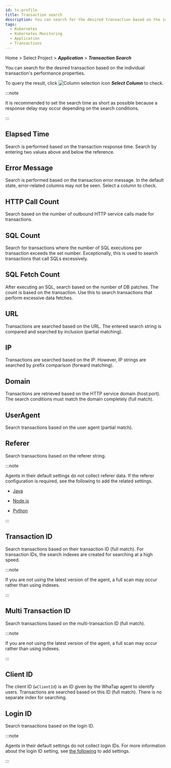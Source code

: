 ```yaml
---
id: tx-profile
title: Transaction search
description: You can search for the desired transaction based on the individual transaction's performance properties.
tags:
  - Kubernetes
  - Kubernetes Monitoring
  - Application
  - Transactions
---
```


Home > Select Project > **_Application_** > **_Transaction Search_**

<ImgLang img='whatap_application_analysis_tx_profile.png' desc='Transaction Search' />

You can search for the desired transaction based on the individual transaction's performance properties.

<ImgLang img='whatap_application_analysis_tx_profile_column.png' desc='Select Column' />

To query the result, click ![Column selection icon](/img/ico-column-set.svg) **_Select Column_** to check.

:::note

It is recommended to set the search time as short as possible because a response delay may occur depending on the search conditions.

:::

## Elapsed Time

<ImgLang img='whatap_application_analysis_tx_profile_time.png' desc='Elapsed Time' />

Search is performed based on the transaction response time. Search by entering two values above and below the reference.

## Error Message

<ImgLang img='whatap_application_analysis_tx_profile_error.png' desc='Error Message' />

Search is performed based on the transaction error message. In the default state, error-related columns may not be seen. Select a column to check.

## HTTP Call Count

<ImgLang img='whatap_application_analysis_tx_profile_http.png' desc='HTTP Call Count' />

Search based on the number of outbound HTTP service calls made for transactions.

## SQL Count

<ImgLang img='whatap_application_analysis_tx_profile_sql.png' desc='SQL Count' />

Search for transactions where the number of SQL executions per transaction exceeds the set number. Exceptionally, this is used to search transactions that call SQLs excessively.

## SQL Fetch Count

<ImgLang img='whatap_application_analysis_tx_profile_sqlfetch.png' desc='SQL Fetch Count' />

After executing an SQL, search based on the number of DB patches. The count is based on the transaction. Use this to search transactions that perform excessive data fetches.

## URL

<ImgLang img='whatap_application_analysis_tx_profile_url.png' desc='URL' />

Transactions are searched based on the URL. The entered search string is compared and searched by inclusion (partial matching).

## IP

<ImgLang img='whatap_application_analysis_tx_profile_ip.png' desc='IP' />

Transactions are searched based on the IP. However, IP strings are searched by prefix comparison (forward matching).

## Domain

<ImgLang img='whatap_application_analysis_tx_profile_domain.png' desc='Domain' />

Transactions are retrieved based on the HTTP service domain (host:port). The search conditions must match the domain completely (full match).

## UserAgent

<ImgLang img='whatap_application_analysis_tx_profile_useragent.png' desc='User Agent' />

Search transactions based on the user agent (partial match). 

## Referer

<ImgLang img='whatap_application_analysis_tx_profile_referer.png' desc='Referer' />

Search transactions based on the referer string.

:::note

Agents in their default settings do not collect referer data. If the referer configuration is required, see the following to add the related settings.

-   [Java](../java/analysis-apm-trs#stat-referer)

-   [Node.js](../nodejs/analysis-apm-trs#stat-referer)

-   [Python](../python/analysis-apm-trs#stat-referer)

:::

## Transaction ID

<ImgLang img='whatap_application_analysis_tx_profile_tid.png' desc='Transaction ID' />

Search transactions based on their transaction ID (full match). For transaction IDs, the search indexes are created for searching at a high speed.

:::note

If you are not using the latest version of the agent, a full scan may occur rather than using indexes.

:::

## Multi Transaction ID

<ImgLang img='whatap_application_analysis_tx_profile_mtid.png' desc='Multi Transaction ID' />

Search transactions based on the multi-transaction ID (full match).

:::note

If you are not using the latest version of the agent, a full scan may occur rather than using indexes.

:::

## Client ID

<ImgLang img='whatap_application_analysis_tx_profile_clientid.png' desc='Client ID' />

The client ID (`wClientId`) is an ID given by the WhaTap agent to identify users. Transactions are searched based on this ID (full match). There is no separate index for searching.

## Login ID

<ImgLang img='whatap_application_analysis_tx_profile_loginid.png' desc='Login ID' />

Search transactions based on the login ID.

:::note

Agents in their default settings do not collect login IDs. For more information about the login ID setting, see [the following](../java/script-plugin#common-plugin) to add settings.

:::
